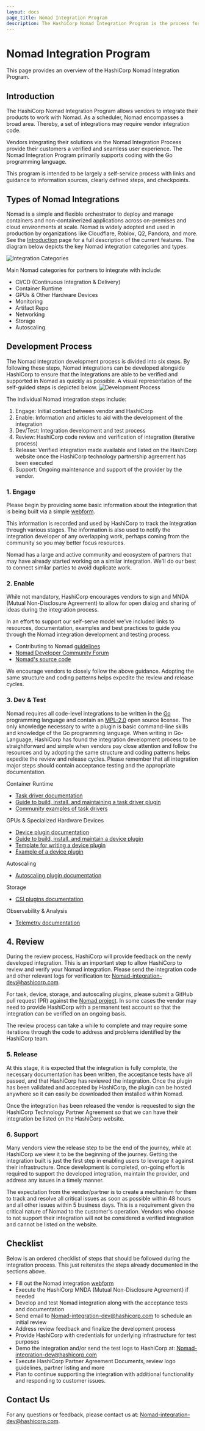 ```yaml
---
layout: docs
page_title: Nomad Integration Program
description: The HashiCorp Nomad Integration Program is the process for building and certifying products that integrate with Nomad. Review the integration categories and development process.
---
```


# Nomad Integration Program

This page provides an overview of the HashiCorp Nomad Integration Program.

## Introduction

The HashiCorp Nomad Integration Program allows vendors to integrate their products to work with Nomad. As a scheduler, Nomad encompasses a broad area. Thereby, a set of integrations may require vendor integration code.

Vendors integrating their solutions via the Nomad Integration Process provide their customers a verified and seamless user experience. The Nomad Integration Program primarily supports coding with the Go programming language.

This program is intended to be largely a self-service process with links and guidance to information sources, clearly defined steps, and checkpoints.

## Types of Nomad Integrations

Nomad is a simple and flexible orchestrator to deploy and manage containers and non-containerized applications across on-premises and cloud environments at scale. Nomad is widely adopted and used in production by organizations like Cloudflare, Roblox, Q2, Pandora, and more. See the [Introduction](/nomad/intro) page for a full description of the current features. The diagram below depicts the key Nomad integration categories and types.

![Integration Categories](/img/nomad-workload.png)

Main Nomad categories for partners to integrate with include:

- CI/CD (Continuous Integration & Delivery)
- Container Runtime
- GPUs & Other Hardware Devices
- Monitoring
- Artifact Repo
- Networking
- Storage
- Autoscaling

## Development Process

The Nomad integration development process is divided into six steps. By following these steps, Nomad integrations can be developed alongside HashiCorp to ensure that the integrations are able to be verified and supported in Nomad as quickly as possible. A visual representation of the self-guided steps is depicted below.
![Development Process](https://www.datocms-assets.com/2885/1618463733-nomad-integration-program-steps.png)

The individual Nomad integration steps include:

1.  Engage: Initial contact between vendor and HashiCorp
2.  Enable: Information and articles to aid with the development of the integration
3.  Dev/Test: Integration development and test process
4.  Review: HashiCorp code review and verification of integration (iterative process)
5.  Release: Verified integration made available and listed on the HashiCorp website once the HashiCorp technology partnership agreement has been executed
6.  Support: Ongoing maintenance and support of the provider by the vendor.

### 1. Engage

Please begin by providing some basic information about the integration that is being built via a simple [webform](https://docs.google.com/forms/d/e/1FAIpQLSflmhg8lkY5QyH3CB5TUMi4I1ZFQFx_GP_TVDtsbxMaFEMWpw/viewform).

This information is recorded and used by HashiCorp to track the integration through various stages. The information is also used to notify the integration developer of any overlapping work, perhaps coming from the community so you may better focus resources.

Nomad has a large and active community and ecosystem of partners that may have already started working on a similar integration. We'll do our best to connect similar parties to avoid duplicate work.

### 2. Enable

While not mandatory, HashiCorp encourages vendors to sign and MNDA (Mutual Non-Disclosure Agreement) to allow for open dialog and sharing of ideas during the integration process.

In an effort to support our self-serve model we've included links to resources, documentation, examples and best practices to guide you through the Nomad integration development and testing process.

- Contributing to Nomad [guidelines](https://github.com/hashicorp/nomad/tree/main/contributing)
- [Nomad Developer Community Forum](https://groups.google.com/g/nomad-tool)
- [Nomad's source code](https://github.com/hashicorp/nomad)

We encourage vendors to closely follow the above guidance. Adopting the same structure and coding patterns helps expedite the review and release cycles.

### 3. Dev & Test

Nomad requires all code-level integrations to be written in the [Go](https://golang.org/) programming language and contain an [MPL-2.0](https://en.wikipedia.org/wiki/Mozilla_Public_License) open source license. The only knowledge necessary to write a plugin is basic command-line skills and knowledge of the Go programming language. When writing in Go-Language, HashiCorp has found the integration development process to be straightforward and simple when vendors pay close attention and follow the resources and by adopting the same structure and coding patterns helps expedite the review and release cycles. Please remember that all integration major steps should contain acceptance testing and the appropriate documentation.

Container Runtime

- [Task driver documentation](/nomad/docs/drivers)
- [Guide to build, install, and maintaining a task driver plugin](/nomad/docs/concepts/plugins/task-drivers)
- [Community examples of task drivers](/nomad/plugins/drivers/community)

GPUs & Specialized Hardware Devices

- [Device plugin documentation](/nomad/docs/devices)
- [Guide to build, install, and maintain a device plugin](/nomad/docs/concepts/plugins/devices)
- [Template for writing a device plugin](https://github.com/hashicorp/nomad-skeleton-device-plugin)
- [Example of a device plugin](https://github.com/hashicorp/nomad/tree/main/devices/gpu/nvidia)

Autoscaling

- [Autoscaling plugin documentation](/nomad/tools/autoscaling)

Storage

- [CSI plugins documentation](/nomad/docs/concepts/plugins/csi)

Observability & Analysis

- [Telemetry documentation](/nomad/docs/operations/monitoring-nomad)

## 4. Review

During the review process, HashiCorp will provide feedback on the newly developed integration. This is an important step to allow HashiCorp to review and verify your Nomad integration. Please send the integration code and other relevant logs for verification to: [Nomad-integration-dev@hashicorp.com](mailto:Nomad-integration-dev@hashicorp.com).

For task, device, storage, and autoscaling plugins, please submit a GitHub pull request (PR) against the [Nomad project](https://github.com/hashicorp/nomad). In some cases the vendor may need to provide HashiCorp with a permanent test account so that the integration can be verified on an ongoing basis.

The review process can take a while to complete and may require some iterations through the code to address and problems identified by the HashiCorp team.

### 5. Release

At this stage, it is expected that the integration is fully complete, the necessary documentation has been written, the acceptance tests have all passed, and that HashiCorp has reviewed the integration. Once the plugin has been validated and accepted by HashiCorp, the plugin can be hosted anywhere so it can easily be downloaded then installed within Nomad.

Once the integration has been released the vendor is requested to sign the HashiCorp Technology Partner Agreement so that we can have their integration be listed on the HashiCorp website.

### 6. Support

Many vendors view the release step to be the end of the journey, while at HashiCorp we view it to be the beginning of the journey. Getting the integration built is just the first step in enabling users to leverage it against their infrastructure. Once development is completed, on-going effort is required to support the developed integration, maintain the provider, and address any issues in a timely manner.

The expectation from the vendor/partner is to create a mechanism for them to track and resolve all critical issues as soon as possible within 48 hours and all other issues within 5 business days. This is a requirement given the critical nature of Nomad to the customer's operation. Vendors who choose to not support their integration will not be considered a verified integration and cannot be listed on the website.

## Checklist

Below is an ordered checklist of steps that should be followed during the integration process. This just reiterates the steps already documented in the sections above.

- Fill out the Nomad integration [webform](https://docs.google.com/forms/d/e/1FAIpQLSflmhg8lkY5QyH3CB5TUMi4I1ZFQFx_GP_TVDtsbxMaFEMWpw/viewform)
- Execute the HashiCorp MNDA (Mutual Non-Disclosure Agreement) if needed
- Develop and test Nomad integration along with the acceptance tests and documentation
- Send email to [Nomad-integration-dev@hashicorp.com](mailto:Nomad-integration-dev@hashicorp.com) to schedule an initial review
- Address review feedback and finalize the development process
- Provide HashiCorp with credentials for underlying infrastructure for test purposes
- Demo the integration and/or send the test logs to HashiCorp at: [Nomad-integration-dev@hashicorp.com](mailto:Nomad-integration-dev@hashicorp.com)
- Execute HashiCorp Partner Agreement Documents, review logo guidelines, partner listing and more
- Plan to continue supporting the integration with additional functionality and responding to customer issues.

## Contact Us

For any questions or feedback, please contact us at: [Nomad-integration-dev@hashicorp.com](mailto:Nomad-integration-dev@hashicorp.com).
